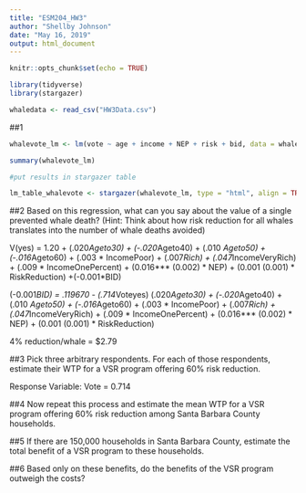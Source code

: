 ```yaml
---
title: "ESM204_HW3"
author: "Shellby Johnson"
date: "May 16, 2019"
output: html_document
---
```


```r
knitr::opts_chunk$set(echo = TRUE)
```

```r

library(tidyverse)
library(stargazer)

whaledata <- read_csv("HW3Data.csv")

```

##1
```r

whalevote_lm <- lm(vote ~ age + income + NEP + risk + bid, data = whaledata)

summary(whalevote_lm)

#put results in stargazer table

lm_table_whalevote <- stargazer(whalevote_lm, type = "html", align = TRUE, title = "**Table 1. Multivariate Linear Regression of Voting for Whale Protection**", covariate.labels = c("Age 40-50", "Age 30-40", "Age 50-60", "Age 18-30", "Income Top 1 Percent", "Income Poor", "Income Rich", "Income Very Rich", "NEP", "Risk Reduction", "Cost to Respondent"), dep.var.labels=c("Voting Response For Whale Protection"), single.row = TRUE)


```

##2
Based on this regression, what can you say about the value of a single prevented whale death? (Hint: Think about how risk reduction for all whales translates into the number of whale deaths avoided)

V(yes) = 1.20 + (.020*Ageto30) + (-.020*Ageto40) + (.010 *Ageto50) + (-.016*Ageto60) + (.003 * IncomePoor) + (.007*Rich) + (.047*IncomeVeryRich) + (.009 * IncomeOnePercent) + (0.016*** (0.002) * NEP) + (0.001 (0.001) * RiskReduction) +(-0.001*BID)

(-0.001*BID) = .119670 - (.714*Voteyes) (.020*Ageto30) + (-.020*Ageto40) + (.010 *Ageto50) + (-.016*Ageto60) + (.003 * IncomePoor) + (.007*Rich) + (.047*IncomeVeryRich) + (.009 * IncomeOnePercent) + (0.016*** (0.002) * NEP) + (0.001 (0.001) * RiskReduction)

4% reduction/whale = $2.79

##3
Pick three arbitrary respondents. For each of those respondents, estimate their WTP for a VSR program offering 60% risk reduction. 


Response Variable:
Vote = 0.714

##4
Now repeat this process and estimate the mean WTP for a VSR program offering 60% risk
reduction among Santa Barbara County households.

##5
If there are 150,000 households in Santa Barbara County, estimate the total benefit of a VSR program to these households.

##6
Based only on these benefits, do the benefits of the VSR program outweigh the costs?

